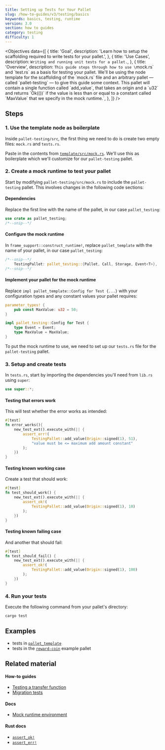 ```yaml
---
title: Setting up Tests for Your Pallet
slug: /how-to-guides/v3/testing/basics
keywords: basics, testing, runtime
version: 3.0
section: how to guides
category: testing
difficulty: 1
---
```


<Objectives
  data={[
    {
      title: 'Goal',
      description: 'Learn how to setup the scaffolding required to write tests for your pallet.',
    },
    {
      title: 'Use Cases',
      description: `Writing and running unit tests for a pallet.`,
    },
    {
      title: 'Overview',
      description: `This guide steps through how to use \`mock.rs\` and \`test.rs\` as a basis for
      testing your pallet. We'll be using the node template for the scaffolding of the \`mock.rs\`
      file and an arbitrary pallet &mdash; called \`pallet-testing\` &mdash; to give this guide some
      context. This pallet will contain a single function called \`add_value\`, that takes an origin
      and a \`u32\` and returns \`Ok(())\` if the value is less than or equal to a constant called
      \`MaxValue\` that we specify in the mock runtime.`,
    },
  ]}
/>

## Steps

### 1. Use the template node as boilerplate

Inside `pallet-testing/src`, the first thing we need to do is create two empty files: `mock.rs` and `tests.rs`.

Paste in the contents from [`template/src/mock.rs`][template-node-mock-rs]. We'll use this as boilerplate
which we'll customize for our `pallet-testing` pallet.

### 2. Create a mock runtime to test your pallet

Start by modifying `pallet-testing/src/mock.rs` to include the `pallet-testing` pallet. This involves changes in the following code sections:

#### Dependencies

Replace the first line with the name of the pallet, in our case `pallet_testing`:

```rust
use crate as pallet_testing;
/*--snip--*/
```

#### Configure the mock runtime

In `frame_support::construct_runtime!`, replace `pallet_template` with the name of your pallet, in our
case `pallet_testing`:

```rust
/*--snip--*/
	TestingPallet: pallet_testing::{Pallet, Call, Storage, Event<T>},
/*--snip--*/
```

#### Implement your pallet for the mock runtime

Replace `impl pallet_template::Config for Test {...}` with your configuration types and any
constant values your pallet requires:

```rust
parameter_types! {
	pub const MaxValue: u32 = 50;
}

impl pallet_testing::Config for Test {
	type Event = Event;
	type MaxValue = MaxValue;
}
```

To put the mock runtime to use, we need to set up our `tests.rs` file for the `pallet-testing` pallet.

### 3. Setup and create tests

In `tests.rs`, start by importing the dependencies you'll need from `lib.rs` using `super`:

```rust
use super::*;
```

#### Testing that errors work

This will test whether the error works as intended:

```rust
#[test]
fn error_works(){
	new_test_ext().execute_with(|| {
		assert_err!(
			TestingPallet::add_value(Origin::signed(1), 51),
			"value must be <= maximum add amount constant"
		);
	})
}

```

#### Testing known working case

Create a test that should work:

```rust
#[test]
fn test_should_work() {
	new_test_ext().execute_with(|| {
		assert_ok!(
			TestingPallet::add_value(Origin::signed(1), 10)
		);
	})
}
```

#### Testing known failing case

And another that should fail:

```rust
#[test]
fn test_should_fail() {
	new_test_ext().execute_with(|| {
		assert_ok!(
			TestingPallet::add_value(Origin::signed(1), 100)
		);
	})
}
```

### 4. Run your tests

Execute the following command from your pallet's directory:

```bash
cargo test
```

## Examples

- tests in [`pallet_template`](https://github.com/substrate-developer-hub/substrate-node-template/blob/master/pallets/template/src/tests.rs#L1-L23)
- tests in the [`reward-coin`](https://github.com/substrate-developer-hub/substrate-how-to-guides/blob/main/example-code/template-node/pallets/reward-coin/src/tests.rs) example pallet

## Related material

#### How-to guides

- [Testing a transfer function](/how-to-guides/v3/testing/transfer-function)
- [Migration tests](/how-to-guides/v3/storage-migrations/tests)

#### Docs

- [Mock runtime environment][mock-runtime]

#### Rust docs

- [`assert_ok!`](/rustdocs/latest/frame_support/macro.assert_ok.html)
- [`assert_err!`](/rustdocs/latest/frame_support/macro.assert_err.html)

[template-node-mock-rs]: https://github.com/substrate-developer-hub/substrate-node-template/blob/467927bda05a56dfe57690aec93ff504a6009daa/pallets/template/src/mock.rs#L1-L61
[template-node-mock-rs]: https://github.com/substrate-developer-hub/substrate-node-template/blob/467927bda05a56dfe57690aec93ff504a6009daa/pallets/template/src/tests.rs#L1-L23
[mock-runtime]: /v3/runtime/testing#mock-runtime-environment
